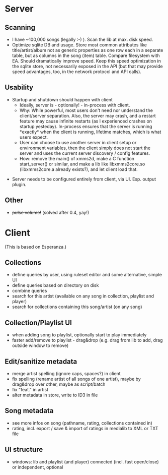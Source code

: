 = Server =

== Scanning ==

* I have ~100,000 songs (legally :-) ). Scan the lib at max. disk speed.
* Optimize sqlite DB and usage. Store most common attributes like title/artist/album not as generic properties as one row each in a separate table, but as columns in the song (item) table. Compare filesystem with EA. Should dramatically improve speed. Keep this speed optimization in the sqlite store, not necessarily exposed in the API (but that may provide speed advantages, too, in the network protocol and API calls).

== Usability ==

* Startup and shutdown should happen with client
** Ideally, server is - optionally! - in-process with client.
** Why: While powerful, most users don't need nor understand the client/server separation. Also, the server may crash, and a restart feature may cause infinite restarts (as I experienced crashes on startup yesteday). In-process ensures that the server is running *exactly* when the client is running, lifetime matches, which is what users expect.
** User can choose to use another server in client setup or environment variables, then the client simply does not start the server and uses the current server discovery / config features.
** How: remove the main() of xmms2d, make a C function start_server() or similar, and make a lib like libxmms2core.so (libxmms2core.a already exists?), and let client load that.

* Server needs to be configured entirely from client, via UI. Esp. output plugin.

== Other ==

* <s>pulse volume!</s> (solved after 0.4, yay!)

= Client =

(This is based on Esperanza.)

== Collections ==

* define queries by user, using ruleset editor and some alternative, simple UI
* define queries based on directory on disk
* combine queries
* search for this artist (available on any song in collection, playlist and player)
* search for collections containing this song/artist (on any song)

== Collection/Playlist UI ==
* when adding song to playlist, optionally start to play immediately
* faster add/remove to playlist - drag&drop (e.g. drag from lib to add, drag outside window to remove)

== Edit/sanitize metadata  ==

* merge artist spelling (ignore caps, spaces?) in client
* fix spelling (rename artist of all songs of one artist), maybe by drag&drop over other, maybe as script/batch
* fix "feat." in artist
* alter metadata in store, write to ID3 in file

== Song metadata ==

* see more infos on song (pathname, rating, collections contained in)
* rating, incl. export / save & import of ratings in medialib to XML or TXT file

== UI structure ==

* windows: lib and playlist (and player) connected (incl. fast open/close) or independent, optional